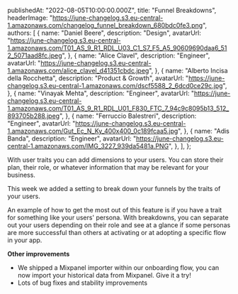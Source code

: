 
  publishedAt: "2022-08-05T10:00:00.000Z",
  title: "Funnel Breakdowns",
  headerImage:
    "https://june-changelog.s3.eu-central-1.amazonaws.com/changelog_funnel_breakdown_680bdc0fe3.png",
  authors: [
    {
      name: "Daniel Beere",
      description: "Design",
      avatarUrl:
        "https://june-changelog.s3.eu-central-1.amazonaws.com/T01_AS_9_R1_RDL_U03_C1_S7_F5_A5_90609690daa6_512_5071aad8fc.jpeg",
    },
    {
      name: "Alice Clavel",
      description: "Engineer",
      avatarUrl:
        "https://june-changelog.s3.eu-central-1.amazonaws.com/alice_clavel_d41351cbdc.jpeg",
    },
    {
      name: "Alberto Incisa della Rocchetta",
      description: "Product & Growth",
      avatarUrl:
        "https://june-changelog.s3.eu-central-1.amazonaws.com/dscf5588_2_6dcd0ce29c.jpg",
    },
    {
      name: "Vinayak Mehta",
      description: "Engineer",
      avatarUrl:
        "https://june-changelog.s3.eu-central-1.amazonaws.com/T01_AS_9_R1_RDL_U01_F830_FTC_7_94c9c8095b13_512_893705b288.jpeg",
    },
    {
      name: "Ferruccio Balestreri",
      description: "Engineer",
      avatarUrl:
        "https://june-changelog.s3.eu-central-1.amazonaws.com/Gut_Ec_N_Ky_400x400_0c189fcaa5.jpg",
    },
    {
      name: "Adis Banda",
      description: "Engineer",
      avatarUrl:
        "https://june-changelog.s3.eu-central-1.amazonaws.com/IMG_3227_939da5481a.PNG",
    },
  ],
};

With user traits you can add dimensions to your users. You can store their plan, their role, or whatever information that may be relevant for your business.

This week we added a setting to break down your funnels by the traits of your users.

An example of how to get the most out of this feature is if you have a trait for something like your users' persona. With breakdowns, you can separate out your users depending on their role and see at a glance if some personas are more successful than others at activating or at adopting a specific flow in your app.

**Other improvements**

- We shipped a Mixpanel importer within our onboarding flow, you can now import your historical data from Mixpanel. Give it a try!
- Lots of bug fixes and stability improvements

